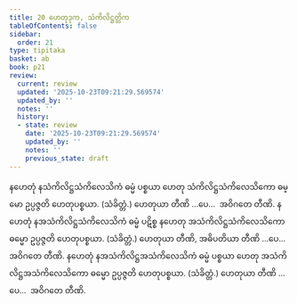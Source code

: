 ```yaml
---
title: 20 ဟေတုဒုက, သံကိလိဋ္ဌတ္တိက
tableOfContents: false
sidebar:
  order: 21
type: tipitaka
basket: ab
book: p21
review:
  current: review
  updated: '2025-10-23T09:21:29.569574'
  updated_by: ''
  notes: ''
  history:
  - state: review
    date: '2025-10-23T09:21:29.569574'
    updated_by: ''
    notes: ''
    previous_state: draft
---
```



<ReviewStatus review={frontmatter.review} showDetails={true} />

<HypothesisAnnotation frontmatter={frontmatter} />

<DynamicBreadcrumb />

<Division number="65" book="p21" e="ch" v="40" p="360">

<Paragraph number="154" book="p21">
နဟေတုံ နသံကိလိဋ္ဌသံကိလေသိကံ ဓမ္မံ ပစ္စယာ ဟေတု သံကိလိဋ္ဌသံကိလေသိကော ဓမ္မော ဥပ္ပဇ္ဇတိ ဟေတုပစ္စယာ. (သံခိတ္တံ.) ဟေတုယာ တီဏိ …ပေ…  အဝိဂတေ တီဏိ.
</Paragraph>

<Paragraph number="155" book="p21">
နဟေတုံ နအသံကိလိဋ္ဌသံကိလေသိကံ ဓမ္မံ ပဋိစ္စ နဟေတု အသံကိလိဋ္ဌသံကိလေသိကော ဓမ္မော ဥပ္ပဇ္ဇတိ ဟေတုပစ္စယာ. (သံခိတ္တံ.) ဟေတုယာ တီဏိ, အဓိပတိယာ တီဏိ …ပေ…  အဝိဂတေ တီဏိ.
</Paragraph>

<Paragraph number="156" book="p21">
နဟေတုံ နအသံကိလိဋ္ဌအသံကိလေသိကံ ဓမ္မံ ပစ္စယာ ဟေတု အသံကိလိဋ္ဌအသံကိလေသိကော ဓမ္မော ဥပ္ပဇ္ဇတိ ဟေတုပစ္စယာ. (သံခိတ္တံ.) ဟေတုယာ တီဏိ …ပေ…  အဝိဂတေ တီဏိ.
</Paragraph>
</Division>